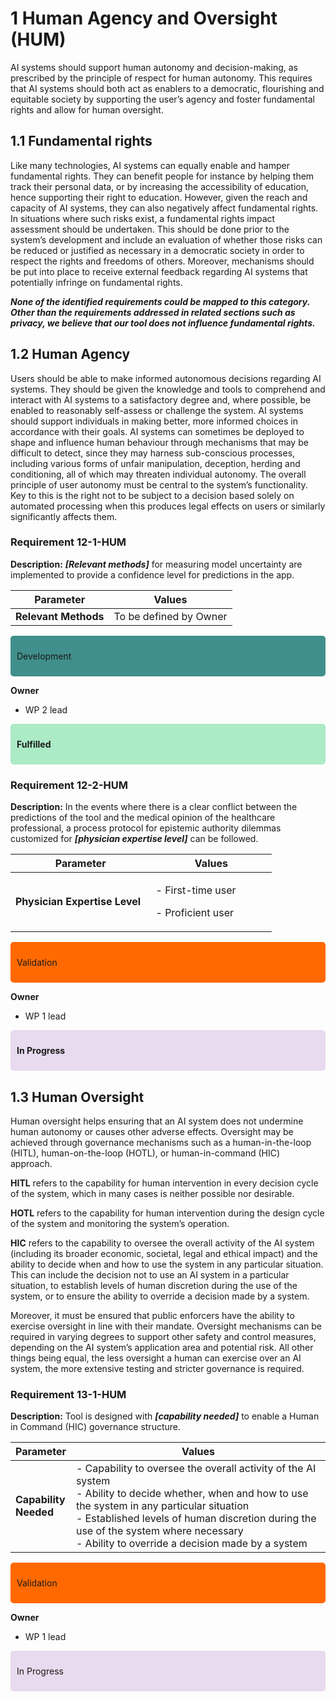 # 1 Human Agency and Oversight (HUM)

AI systems should support human autonomy and decision-making, as prescribed by the principle of respect for human autonomy. This requires that AI systems should both act as enablers to a democratic, flourishing and equitable society by supporting the user’s agency and foster fundamental rights and allow for human oversight.

## 1.1 Fundamental rights

Like many technologies, AI systems can equally enable and hamper fundamental rights. They can benefit people for instance by helping them track their personal data, or by increasing the accessibility of education, hence supporting their right to education. However, given the reach and capacity of AI systems, they can also negatively affect fundamental rights. In situations where such risks exist, a fundamental rights impact assessment should be undertaken. This should be done prior to the system’s development and include an evaluation of whether those risks can be reduced or justified as necessary in a democratic society in order to respect the rights and freedoms of others. Moreover, mechanisms should be put into place to receive external feedback regarding AI systems that potentially infringe on fundamental rights.

***None of the identified requirements could be mapped to this category. Other than the requirements addressed in related sections such as privacy, we believe that our tool does not influence fundamental rights.***

## 1.2 Human Agency

Users should be able to make informed autonomous decisions regarding AI systems. They should be given the knowledge and tools to comprehend and interact with AI systems to a satisfactory degree and, where possible, be enabled to reasonably self-assess or challenge the system. AI systems should support individuals in making better, more informed choices in accordance with their goals. AI systems can sometimes be deployed to shape and influence human behaviour through mechanisms that may be difficult to detect, since they may harness sub-conscious processes, including various forms of unfair manipulation, deception, herding and conditioning, all of which may threaten individual autonomy. The overall principle of user autonomy must be central to the system’s functionality. Key to this is the right not to be subject to a decision based solely on automated processing when this produces legal effects on users or similarly significantly affects them.

### Requirement 12-1-HUM {#12-1-hum}

**Description:** ***\[Relevant methods\]*** for measuring model uncertainty are implemented to provide a confidence level for predictions in the app.

| **Parameter**        | **Values**                            |
|----------------------|---------------------------------------|
| **Relevant Methods** | To be defined by Owner                |

<div style="background-color:#418f8c; padding:10px; border-radius:5px;">
Development
</div>

**Owner**

-   WP 2 lead

::: {style="background-color:#abebc6; padding:10px; border-radius:5px;"}
**Fulfilled**
:::

### Requirement 12-2-HUM {#12-2-hum}

**Description:** In the events where there is a clear conflict between the predictions of the tool and the medical opinion of the healthcare professional, a process protocol for epistemic authority dilemmas customized for ***\[physician expertise level\]*** can be followed.

+-------------------------------+---------------------------+
| **Parameter**                 | **Values**                |
+===============================+===========================+
| **Physician Expertise Level** | \- First-time user        |
|                               |                           |
|                               | \- Proficient user        |
|                               |                           |
+-------------------------------+---------------------------+

<div style="background-color:#ff6900; padding:10px; border-radius:5px;">
Validation
</div>

**Owner**

-   WP 1 lead

::: {style="background-color:#e8daef; padding:10px; border-radius:5px;"}
**In Progress**
:::

## 1.3 Human Oversight

Human oversight helps ensuring that an AI system does not undermine human autonomy or causes other adverse effects. Oversight may be achieved through governance mechanisms such as a human-in-the-loop (HITL), human-on-the-loop (HOTL), or human-in-command (HIC) approach.  

**HITL** refers to the capability for human intervention in every decision cycle of the system, which in many cases is neither possible nor desirable.  

**HOTL** refers to the capability for human intervention during the design cycle of the system and monitoring the system’s operation.  

**HIC** refers to the capability to oversee the overall activity of the AI system (including its broader economic, societal, legal and ethical impact) and the ability to decide when and how to use the system in any particular situation. This can include the decision not to use an AI system in a particular situation, to establish levels of human discretion during the use of the system, or to ensure the ability to override a decision made by a system.  

Moreover, it must be ensured that public enforcers have the ability to exercise oversight in line with their mandate. Oversight mechanisms can be required in varying degrees to support other safety and control measures, depending on the AI system’s application area and potential risk. All other things being equal, the less oversight a human can exercise over an AI system, the more extensive testing and stricter governance is required. 

### Requirement 13-1-HUM {#13-1-hum}

**Description:** Tool is designed with ***\[capability needed\]*** to enable a Human in Command (HIC) governance structure.

+-----------------------+---------------------------------------------------------------------------------------------------------------------------------------------------------------------------------------------------------------------------------------------------------------------------------------------------------+
| **Parameter**         | **Values**                                                                                                                                                                                                                                                                                              |
+=======================+=========================================================================================================================================================================================================================================================================================================+
| **Capability Needed** | \- Capability to oversee the overall activity of the AI system<br>- Ability to decide whether, when and how to use the system in any particular situation<br>- Established levels of human discretion during the use of the system where necessary<br>- Ability to override a decision made by a system |
+-----------------------+---------------------------------------------------------------------------------------------------------------------------------------------------------------------------------------------------------------------------------------------------------------------------------------------------------+

<div style="background-color:#ff6900; padding:10px; border-radius:5px;">

Validation

</div>


**Owner**

-   WP 1 lead


::: {style="background-color:#e8daef; padding:10px; border-radius:5px;"}
In Progress
:::

